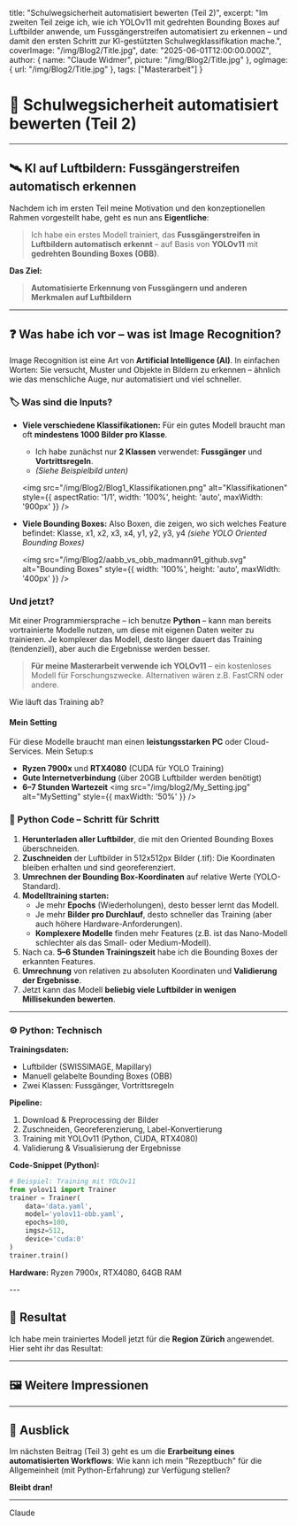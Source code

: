 
  title: "Schulwegsicherheit automatisiert bewerten (Teil 2)",
  excerpt: "Im zweiten Teil zeige ich, wie ich YOLOv11 mit gedrehten Bounding Boxes auf Luftbilder anwende, um Fussgängerstreifen automatisiert zu erkennen – und damit den ersten Schritt zur KI-gestützten Schulwegklassifikation mache.",
  coverImage: "/img/Blog2/Title.jpg",
  date: "2025-06-01T12:00:00.000Z",
  author: {
    name: "Claude Widmer",
    picture: "/img/Blog2/Title.jpg"
  },
  ogImage: {
    url: "/img/Blog2/Title.jpg"
  },
  tags: ["Masterarbeit"]
}


# 🤖 Schulwegsicherheit automatisiert bewerten (Teil 2)

---

## 🛰️ KI auf Luftbildern: Fussgängerstreifen automatisch erkennen

Nachdem ich im ersten Teil meine Motivation und den konzeptionellen Rahmen vorgestellt habe, geht es nun ans **Eigentliche**:

> Ich habe ein erstes Modell trainiert, das **Fussgängerstreifen in Luftbildern automatisch erkennt** – auf Basis von **YOLOv11** mit **gedrehten Bounding Boxes (OBB)**.

**Das Ziel:**
> **Automatisierte Erkennung von Fussgängern und anderen Merkmalen auf Luftbildern**


---


## ❓ Was habe ich vor – was ist **Image Recognition**?

Image Recognition ist eine Art von **Artificial Intelligence (AI)**. In einfachen Worten: Sie versucht, Muster und Objekte in Bildern zu erkennen – ähnlich wie das menschliche Auge, nur automatisiert und viel schneller.

### 🏷️ Was sind die **Inputs**?
- **Viele verschiedene Klassifikationen:** Für ein gutes Modell braucht man oft **mindestens 1000 Bilder pro Klasse**.
  - Ich habe zunächst nur **2 Klassen** verwendet: **Fussgänger** und **Vortrittsregeln**.
  - *(Siehe Beispielbild unten)*

  <img src="/img/Blog2/Blog1_Klassifikationen.png" alt="Klassifikationen" style={{ aspectRatio: '1/1', width: '100%', height: 'auto', maxWidth: '900px' }} />


- **Viele Bounding Boxes:** Also Boxen, die zeigen, wo sich welches Feature befindet: Klasse, x1, x2, x3, x4, y1, y2, y3, y4 *(siehe YOLO Oriented Bounding Boxes)*

  <img src="/img/Blog2/aabb_vs_obb_madmann91_github.svg" alt="Bounding Boxes" style={{ width: '100%', height: 'auto', maxWidth: '400px' }} />

### Und jetzt?

Mit einer Programmiersprache – ich benutze **Python** – kann man bereits vortrainierte Modelle nutzen, um diese mit eigenen Daten weiter zu trainieren. Je komplexer das Modell, desto länger dauert das Training (tendenziell), aber auch die Ergebnisse werden besser.

> **Für meine Masterarbeit verwende ich YOLOv11** – ein kostenloses Modell für Forschungszwecke. Alternativen wären z.B. FastCRN oder andere.

Wie läuft das Training ab?

#### Mein Setting
Für diese Modelle braucht man einen **leistungsstarken PC** oder Cloud-Services. Mein Setup:s
- **Ryzen 7900x** und **RTX4080** (CUDA für YOLO Training)
- **Gute Internetverbindung** (über 20GB Luftbilder werden benötigt)
- **6–7 Stunden Wartezeit**
<img src="/img/blog2/My_Setting.jpg" alt="MySetting" style={{ maxWidth: '50%' }} />



### 🐍 Python Code – Schritt für Schritt

1. **Herunterladen aller Luftbilder**, die mit den Oriented Bounding Boxes überschneiden.
2. **Zuschneiden** der Luftbilder in 512x512px Bilder (.tif): Die Koordinaten bleiben erhalten und sind georeferenziert.
3. **Umrechnen der Bounding Box-Koordinaten** auf relative Werte (YOLO-Standard).
4. **Modelltraining starten:**
   - Je mehr **Epochs** (Wiederholungen), desto besser lernt das Modell.
   - Je mehr **Bilder pro Durchlauf**, desto schneller das Training (aber auch höhere Hardware-Anforderungen).
   - **Komplexere Modelle** finden mehr Features (z.B. ist das Nano-Modell schlechter als das Small- oder Medium-Modell).
5. Nach ca. **5–6 Stunden Trainingszeit** habe ich die Bounding Boxes der erkannten Features.
6. **Umrechnung** von relativen zu absoluten Koordinaten und **Validierung der Ergebnisse**.
7. Jetzt kann das Modell **beliebig viele Luftbilder in wenigen Millisekunden bewerten**.

---

### ⚙️ Python: Technisch

<RevealBox title="Technische Details: YOLOv11 Training & Datenpipeline">

**Trainingsdaten:**
- Luftbilder (SWISSIMAGE, Mapillary)
- Manuell gelabelte Bounding Boxes (OBB)
- Zwei Klassen: Fussgänger, Vortrittsregeln

**Pipeline:**
1. Download & Preprocessing der Bilder
2. Zuschneiden, Georeferenzierung, Label-Konvertierung
3. Training mit YOLOv11 (Python, CUDA, RTX4080)
4. Validierung & Visualisierung der Ergebnisse

**Code-Snippet (Python):**
```python
# Beispiel: Training mit YOLOv11
from yolov11 import Trainer
trainer = Trainer(
    data='data.yaml',
    model='yolov11-obb.yaml',
    epochs=100,
    imgsz=512,
    device='cuda:0'
)
trainer.train()
```

**Hardware:** Ryzen 7900x, RTX4080, 64GB RAM

</RevealBox>
---

## 🏁 Resultat

Ich habe mein trainiertes Modell jetzt für die **Region Zürich** angewendet. Hier seht ihr das Resultat:
<ImageGallery folder="/img/Blog2/img_galery_result" title="Ergebnisgalerie" />

---

## 🖼️ Weitere Impressionen

<ImageGallery folder="/img/Blog2/img_galery" title="Originalbilder" />



---

## 🔭 Ausblick

Im nächsten Beitrag (Teil 3) geht es um die **Erarbeitung eines automatisierten Workflows**: Wie kann ich mein "Rezeptbuch" für die Allgemeinheit (mit Python-Erfahrung) zur Verfügung stellen?

**Bleibt dran!**

---
Claude

